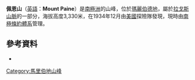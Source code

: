 {{coord|86|46|S|147|32|W|display=title}}

'''佩恩山'''（[[英語|英語]]：'''Mount Paine'''）是[[南極洲|南極洲]]的山峰，位於[[瑪麗伯德地|瑪麗伯德地]]，屬於[[拉戈斯山脈|拉戈斯山脈]]的一部分，海拔高度3,330米，在1934年12月由[[美國|美國]]探險隊發現，現時由[[南極條約體系|南極條約體系]]管理。

==參考資料==
*{{usgs-gazetteer}}

{{DEFAULTSORT:Mount Paine}}
[[Category:馬里伯地山峰|Category:馬里伯地山峰]]


{{MarieByrdLand-geo-stub}}